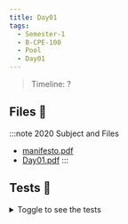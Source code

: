 ```yaml
---
title: Day01
tags:
  - Semester-1
  - B-CPE-100
  - Pool
  - Day01
---
```

> Timeline: ?


## Files 📂

:::note 2020 Subject and Files
- [manifesto.pdf](https://github.com/Studio-17/Epitech-Subjects/raw/main/Semester-1/B-CPE-100/Pool/Day01/manifesto.pdf)
- [Day01.pdf](https://github.com/Studio-17/Epitech-Subjects/raw/main/Semester-1/B-CPE-100/Pool/Day01/Day01.pdf)
:::

## Tests 🤖
<details>
  <summary>Toggle to see the tests</summary>
  <div>
Yo
  </div>
</details>

